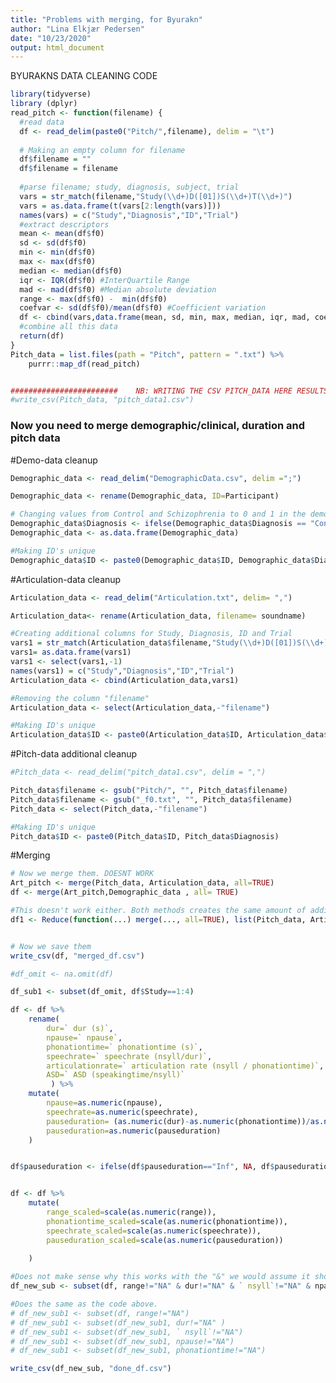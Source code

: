 ```yaml
---
title: "Problems with merging, for Byurakn"
author: "Lina Elkjær Pedersen"
date: "10/23/2020"
output: html_document
---
```


##################### BYURAKNS DATA CLEANING CODE #####################
```r
library(tidyverse)
library (dplyr)
read_pitch <- function(filename) {
  #read data
  df <- read_delim(paste0("Pitch/",filename), delim = "\t")
      
  # Making an empty column for filename
  df$filename = ""
  df$filename = filename
    
  #parse filename; study, diagnosis, subject, trial
  vars = str_match(filename,"Study(\\d+)D([01])S(\\d+)T(\\d+)")
  vars = as.data.frame(t(vars[2:length(vars)]))
  names(vars) = c("Study","Diagnosis","ID","Trial")
  #extract descriptors
  mean <- mean(df$f0)
  sd <- sd(df$f0)
  min <- min(df$f0)
  max <- max(df$f0)
  median <- median(df$f0)
  iqr <- IQR(df$f0) #InterQuartile Range
  mad <- mad(df$f0) #Median absolute deviation
  range <- max(df$f0) -  min(df$f0)
  coefvar <- sd(df$f0)/mean(df$f0) #Coefficient variation
  df <- cbind(vars,data.frame(mean, sd, min, max, median, iqr, mad, coefvar, filename, range))
  #combine all this data
  return(df)
}
Pitch_data = list.files(path = "Pitch", pattern = ".txt") %>%
    purrr::map_df(read_pitch)


########################    NB: WRITING THE CSV PITCH_DATA HERE RESULTS IN A DOUBLING OF THE OBSERVATIONS. DO NOT DO THIS!  #################################
#write_csv(Pitch_data, "pitch_data1.csv")
```



### Now you need to merge demographic/clinical, duration and pitch data

#Demo-data cleanup
```r
Demographic_data <- read_delim("DemographicData.csv", delim =";")

Demographic_data <- rename(Demographic_data, ID=Participant)

# Changing values from Control and Schizophrenia to 0 and 1 in the demo data
Demographic_data$Diagnosis <- ifelse(Demographic_data$Diagnosis == "Control", 0, 1)
Demographic_data <- as.data.frame(Demographic_data)

#Making ID's unique
Demographic_data$ID <- paste0(Demographic_data$ID, Demographic_data$Diagnosis)
```

#Articulation-data cleanup
```r
Articulation_data <- read_delim("Articulation.txt", delim= ",")

Articulation_data<- rename(Articulation_data, filename= soundname)

#Creating additional columns for Study, Diagnosis, ID and Trial
vars1 = str_match(Articulation_data$filename,"Study(\\d+)D([01])S(\\d+)T(\\d+)")
vars1= as.data.frame(vars1)
vars1 <- select(vars1,-1)
names(vars1) = c("Study","Diagnosis","ID","Trial")
Articulation_data <- cbind(Articulation_data,vars1)

#Removing the column "filename"
Articulation_data <- select(Articulation_data,-"filename")

#Making ID's unique
Articulation_data$ID <- paste0(Articulation_data$ID, Articulation_data$Diagnosis)
```

#Pitch-data additional cleanup
```r
#Pitch_data <- read_delim("pitch_data1.csv", delim = ",")

Pitch_data$filename <- gsub("Pitch/", "", Pitch_data$filename) 
Pitch_data$filename <- gsub("_f0.txt", "", Pitch_data$filename)
Pitch_data <- select(Pitch_data,-"filename")

#Making ID's unique
Pitch_data$ID <- paste0(Pitch_data$ID, Pitch_data$Diagnosis)

```

#Merging
```r
# Now we merge them. DOESNT WORK
Art_pitch <- merge(Pitch_data, Articulation_data, all=TRUE)
df <- merge(Art_pitch,Demographic_data , all= TRUE)

#This doesn't work either. Both methods creates the same amount of additional observations
df1 <- Reduce(function(...) merge(..., all=TRUE), list(Pitch_data, Articulation_data, Demographic_data))


# Now we save them
write_csv(df, "merged_df.csv") 

#df_omit <- na.omit(df)

df_sub1 <- subset(df_omit, df$Study==1:4)

df <- df %>% 
    rename(
        dur=` dur (s)`,
        npause=` npause`,
        phonationtime=` phonationtime (s)`,
        speechrate=` speechrate (nsyll/dur)`,
        articulationrate=` articulation rate (nsyll / phonationtime)`,
        ASD=` ASD (speakingtime/nsyll)`
         ) %>%
    mutate(
        npause=as.numeric(npause),
        speechrate=as.numeric(speechrate),
        pauseduration= (as.numeric(dur)-as.numeric(phonationtime))/as.numeric(npause),
        pauseduration=as.numeric(pauseduration)
    )


df$pauseduration <- ifelse(df$pauseduration=="Inf", NA, df$pauseduration) #The model won't run when it has infinity values


df <- df %>% 
    mutate(
        range_scaled=scale(as.numeric(range)),
        phonationtime_scaled=scale(as.numeric(phonationtime)),
        speechrate_scaled=scale(as.numeric(speechrate)),
        pauseduration_scaled=scale(as.numeric(pauseduration))
        
    )
```



```r

#Does not make sense why this works with the "&" we would assume it should have been "|"  
df_new_sub <- subset(df, range!="NA" & dur!="NA" & ` nsyll`!="NA" & npause!="NA" & phonationtime!="NA")

#Does the same as the code above. 
# df_new_sub1 <- subset(df, range!="NA")
# df_new_sub1 <- subset(df_new_sub1, dur!="NA" )
# df_new_sub1 <- subset(df_new_sub1, ` nsyll`!="NA")
# df_new_sub1 <- subset(df_new_sub1, npause!="NA")
# df_new_sub1 <- subset(df_new_sub1, phonationtime!="NA")

write_csv(df_new_sub, "done_df.csv") 


```

